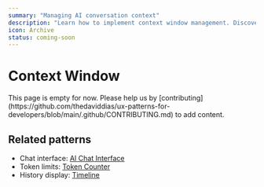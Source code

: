 ```yaml
---
summary: "Managing AI conversation context"
description: "Learn how to implement context window management. Discover best practices for conversation history, context limits, and memory management."
icon: Archive
status: coming-soon
---
```



# Context Window

<Callout type="warning">
  This page is empty for now. Please help us by
  [contributing](https://github.com/thedaviddias/ux-patterns-for-developers/blob/main/.github/CONTRIBUTING.md)
  to add content.
</Callout>

## Related patterns

- Chat interface: [AI Chat Interface](/patterns/ai-intelligence/ai-chat)
- Token limits: [Token Counter](/patterns/ai-intelligence/token-counter)
- History display: [Timeline](/patterns/data-display/timeline)